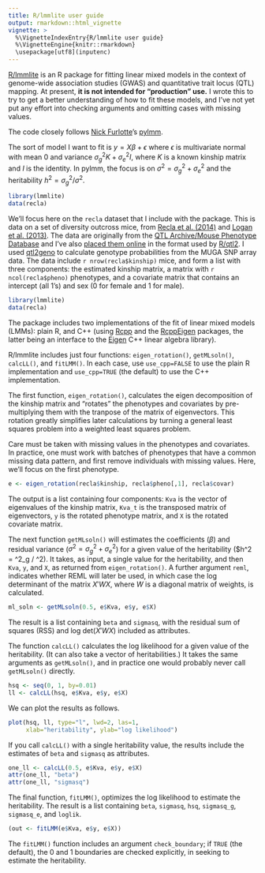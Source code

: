```yaml
---
title: R/lmmlite user guide
output: rmarkdown::html_vignette
vignette: >
  %\VignetteIndexEntry{R/lmmlite user guide}
  %\VignetteEngine{knitr::rmarkdown}
  \usepackage[utf8](inputenc)
---
```


[R/lmmlite](http://kbroman.org/lmmlite) is an R package for fitting linear
mixed models in the context of genome-wide association studies (GWAS)
and quantitative trait locus (QTL) mapping. At present, **it is not intended for
"production" use.** I wrote this to try to get a better
understanding of how to fit these models, and I've not yet put any
effort into checking arguments and omitting cases with missing values.

The code closely follows [Nick Furlotte](http://whatmind.com)'s
[pylmm](https://github.com/nickFurlotte/pylmm).

The sort of model I want to fit is
$y = X\beta + \epsilon$ where $\epsilon$ is multivariate normal with
mean 0 and variance $\sigma^2_g K + \sigma^2_e I$, where $K$ is a
known kinship matrix and $I$ is the identity. In pylmm, the focus is
on $\sigma^2 = \sigma^2_g + \sigma^2_e$ and the heritability
$h^2 = \sigma^2_g / \sigma^2$.

```r
library(lmmlite)
data(recla)
```

We'll focus here on the `recla` dataset that I include with the
package. This is data on a set of diversity outcross mice, from
[Recla et al. (2014)](http://www.ncbi.nlm.nih.gov/pubmed/24700285) and
[Logan et al. (2013)](http://www.ncbi.nlm.nih.gov/pubmed/23433259). The data are
originally from the
[QTL Archive/Mouse Phenotype Database](http://phenome.jax.org/db/q?rtn=projects/projdet&reqprojid=285)
and I've also
[placed them online](https://github.com/kbroman/qtl2data/tree/master/DO_Recla)
in the format used by [R/qtl2](http://kbroman.org/qtl2). I used
[qtl2geno](https://github.com/rqtl/qtl2geno) to calculate genotype
probabilities from the MUGA SNP array data. The data include
`r nrow(recla$kinship)` mice, and form a list with three components:
the estimated kinship matrix, a matrix with `r ncol(recla$pheno)`
phenotypes, and a covariate matrix that contains an intercept (all
1's) and sex (0 for female and 1 for male).

```r
library(lmmlite)
data(recla)
```

The package includes two implementations of the fit of linear mixed models
(LMMs): plain R, and C++ (using
[Rcpp](https://github.com/RcppCore/Rcpp) and the
[RcppEigen](https://github.com/RcppCore/RcppEigen) packages, the
latter being an interface to the [Eigen](http://eigen.tuxfamily.org/)
C++ linear algebra library).

R/lmmlite includes just four functions: `eigen_rotation()`,
`getMLsoln()`, `calcLL()`, and `fitLMM()`. In each case, use
`use_cpp=FALSE` to use the plain R implementation and `use_cpp=TRUE`
(the default) to use the C++ implementation.

The first function, `eigen_rotation()`, calculates the eigen
decomposition of the kinship matrix and "rotates" the phenotypes and
covariates by pre-multiplying them with the tranpose of the matrix of
eigenvectors. This rotation greatly simplifies later calculations by
turning a general least squares problem into a weighted least squares
problem.

Care must be taken with missing values in the phenotypes and
covariates. In practice, one must work with batches of phenotypes that
have a common missing data pattern, and first remove individuals with
missing values. Here, we'll focus on the first phenotype.

```r
e <- eigen_rotation(recla$kinship, recla$pheno[,1], recla$covar)
```

The output is a list containing four components: `Kva` is the vector
of eigenvalues of the kinship matrix, `Kva_t` is the transposed matrix
of eigenvectors, `y` is the rotated phenotype matrix, and `X` is the rotated
covariate matrix.

The next function `getMLsoln()` will estimates the coefficients
($\beta$) and residual variance ($\sigma^2 = \sigma^2_g + \sigma^2_e$)
for a given value of the heritability ($h^2 = \sigma^2_g / \sigma^2).
It takes, as input, a single value for the heritability, and then
`Kva`, `y`, and `X`, as returned from `eigen_rotation()`.  A further
argument `reml`, indicates whether REML will later be used, in which
case the log determinant of the matrix $X' W X$, where $W$ is a
diagonal matrix of weights, is calculated.

```r
ml_soln <- getMLsoln(0.5, e$Kva, e$y, e$X)
```

The result is a list containing `beta` and `sigmasq`, with the
residual sum of squares (RSS) and log det($X' W X$) included as
attributes.

The function `calcLL()` calculates the log likelihood for a given
value of the heritability. (It can also take a vector of
heritabilities.) It takes the same arguments as `getMLsoln()`, and in
practice one would probably never call `getMLsoln()` directly.

```r
hsq <- seq(0, 1, by=0.01)
ll <- calcLL(hsq, e$Kva, e$y, e$X)
```

We can plot the results as follows.

```r
plot(hsq, ll, type="l", lwd=2, las=1,
     xlab="heritability", ylab="log likelihood")
```

If you call `calcLL()` with a single heritability value, the results
include the estimates of `beta` and `sigmasq` as attributes.

```r
one_ll <- calcLL(0.5, e$Kva, e$y, e$X)
attr(one_ll, "beta")
attr(one_ll, "sigmasq")
```

The final function, `fitLMM()`, optimizes the log likelihood to
estimate the heritability. The result is a list containing `beta`,
`sigmasq`, `hsq`, `sigmasq_g`, `sigmasq_e`, and `loglik`.

```r
(out <- fitLMM(e$Kva, e$y, e$X))
```

The `fitLMM()` function includes an argument `check_boundary`; if
`TRUE` (the default), the 0 and 1 boundaries are checked explicitly, in seeking to
estimate the heritability.
